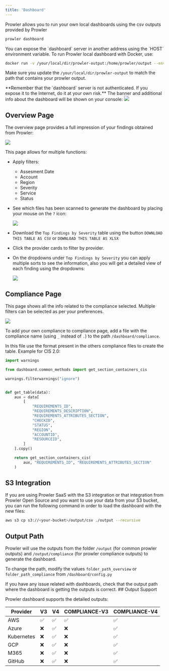 ```yaml
---
title: 'Dashboard'
---
```


Prowler allows you to run your own local dashboards using the csv outputs provided by Prowler

```sh
prowler dashboard
```

<Note>
You can expose the `dashboard` server in another address using the `HOST` environment variable.

</Note>
To run Prowler local dashboard with Docker, use:

```sh
docker run -v /your/local/dir/prowler-output:/home/prowler/output --env HOST=0.0.0.0 --publish 127.0.0.1:11666:11666 toniblyx/prowler:latest dashboard
```

Make sure you update the `/your/local/dir/prowler-output` to match the path that contains your prowler output.

<Note>
 **Remember that the `dashboard` server is not authenticated. If you expose it to the Internet, do it at your own risk.**

</Note>
The banner and additional info about the dashboard will be shown on your console: <img src="/images/cli/dashboard/dashboard-banner.png" />

## Overview Page

The overview page provides a full impression of your findings obtained from Prowler:

<img src="/images/cli/dashboard/dashboard-overview.png" />

This page allows for multiple functions:

* Apply filters:

    * Assesment Date
    * Account
    * Region
    * Severity
    * Service
    * Status

* See which files has been scanned to generate the dashboard by placing your mouse on the `?` icon:

    <img src="/images/cli/dashboard/dashboard-files-scanned.png" />

* Download the `Top Findings by Severity` table using the button `DOWNLOAD THIS TABLE AS CSV` or `DOWNLOAD THIS TABLE AS XLSX`

* Click the provider cards to filter by provider.

* On the dropdowns under `Top Findings by Severity` you can apply multiple sorts to see the information, also you will get a detailed view of each finding using the dropdowns:

    <img src="/images/cli/dashboard/dropdown.png" />

## Compliance Page

This page shows all the info related to the compliance selected. Multiple filters can be selected as per your preferences.

<img src="/images/cli/dashboard/dashboard-compliance.png" />

To add your own compliance to compliance page, add a file with the compliance name (using `_` instead of `.`) to the path `/dashboard/compliance`.

In this file use the format present in the others compliance files to create the table. Example for CIS 2.0:

```python
import warnings

from dashboard.common_methods import get_section_containers_cis

warnings.filterwarnings("ignore")


def get_table(data):
    aux = data[
        [
            "REQUIREMENTS_ID",
            "REQUIREMENTS_DESCRIPTION",
            "REQUIREMENTS_ATTRIBUTES_SECTION",
            "CHECKID",
            "STATUS",
            "REGION",
            "ACCOUNTID",
            "RESOURCEID",
        ]
    ].copy()

    return get_section_containers_cis(
        aux, "REQUIREMENTS_ID", "REQUIREMENTS_ATTRIBUTES_SECTION"
    )

```

## S3 Integration

If you are using Prowler SaaS with the S3 integration or that integration from Prowler Open Source and you want to use your data from your S3 bucket, you can run the following command in order to load the dashboard with the new files:

```sh
aws s3 cp s3://<your-bucket>/output/csv ./output --recursive
```

## Output Path

Prowler will use the outputs from the folder `/output` (for common prowler outputs) and `/output/compliance` (for prowler compliance outputs) to generate the dashboard.

To change the path, modify the values `folder_path_overview` or `folder_path_compliance` from `/dashboard/config.py`

<Note>
If you have any issue related with dashboards, check that the output path where the dashboard is getting the outputs is correct.


</Note>
## Output Support

Prowler dashboard supports the detailed outputs:

| Provider| V3| V4| COMPLIANCE-V3| COMPLIANCE-V4
|----------|----------|----------|----------|----------
| AWS| ✅| ✅| ✅| ✅
| Azure| ❌| ✅| ❌| ✅
| Kubernetes| ❌| ✅| ❌| ✅
| GCP| ❌| ✅| ❌| ✅
| M365| ❌| ✅| ❌| ✅
| GitHub| ❌| ✅| ❌| ✅

